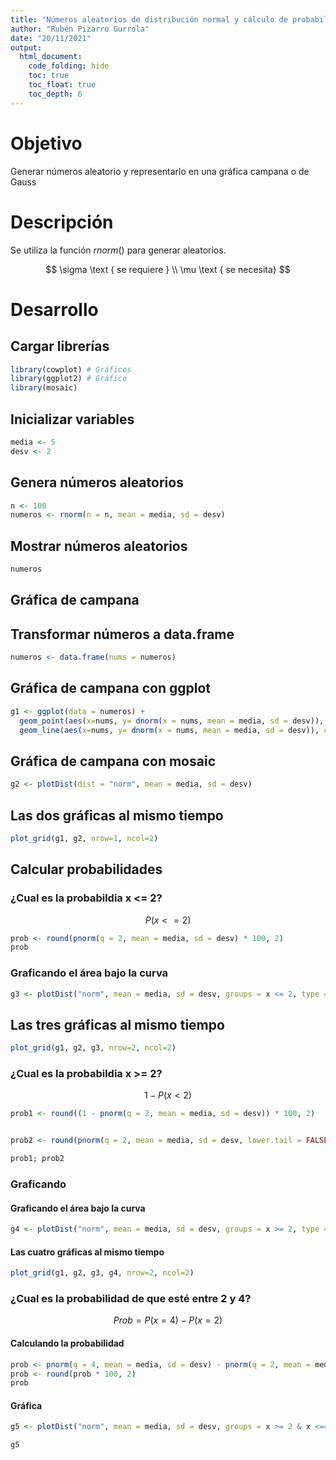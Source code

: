 ---
title: "Números aleatorios de distribución normal y cálculo de probabilidades"
author: "Rubén Pizarro Gurrola"
date: "20/11/2021"
output: 
  html_document:
    code_folding: hide
    toc: true
    toc_float: true
    toc_depth: 6
---

# Objetivo

Generar números aleatorio y representarlo en una gráfica campana o de Gauss

# Descripción

Se utiliza la función *rnorm*() para generar aleatorios.

$$
\sigma \text { se requiere } \\ \mu \text { se necesita}
$$

# Desarrollo

## Cargar librerías

```{r message=FALSE, warning=FALSE}
library(cowplot) # Gráficos
library(ggplot2) # Gráfico
library(mosaic)
```

## Inicializar variables

```{r}
media <- 5
desv <- 2
```

## Genera números aleatorios

```{r}
n <- 100
numeros <- rnorm(n = n, mean = media, sd = desv)

```

## Mostrar números aleatorios

```{r}
numeros
```


## Gráfica de campana

## Transformar números a data.frame
```{r}
numeros <- data.frame(nums = numeros)
```


## Gráfica de campana con ggplot

```{r}
g1 <- ggplot(data = numeros) +
  geom_point(aes(x=nums, y= dnorm(x = nums, mean = media, sd = desv)), col='red') +
  geom_line(aes(x=nums, y= dnorm(x = nums, mean = media, sd = desv)), col='blue')


```

## Gráfica de campana con mosaic
```{r}
g2 <- plotDist(dist = "norm", mean = media, sd = desv)


```

## Las dos gráficas al mismo tiempo

```{r}

plot_grid(g1, g2, nrow=1, ncol=2)

```


## Calcular probabilidades

### ¿Cual es la probabildia x <= 2?

$$
P (x <= 2)
$$


```{r}
prob <- round(pnorm(q = 2, mean = media, sd = desv) * 100, 2)
prob
```


### Graficando el área bajo la curva
```{r}
g3 <- plotDist("norm", mean = media, sd = desv, groups = x <= 2, type = "h", xlab ="Valores de la variable continua X", ylab = "Densidad", main='Densidad',sub = paste('Me= ', media, ' D.St=', desv, "P=",prob )) 


```


## Las tres gráficas al mismo tiempo

```{r}

plot_grid(g1, g2, g3, nrow=2, ncol=2)

```


### ¿Cual es la probabildia x >= 2?

$$
1 - P(x < 2)
$$
```{r}
prob1 <- round((1 - pnorm(q = 2, mean = media, sd = desv)) * 100, 2)


prob2 <- round(pnorm(q = 2, mean = media, sd = desv, lower.tail = FALSE) * 100, 2 )

prob1; prob2


```

### Graficando 

#### Graficando el área bajo la curva
```{r}
g4 <- plotDist("norm", mean = media, sd = desv, groups = x >= 2, type = "h", xlab ="Valores de la variable continua X", ylab = "Densidad", main='Densidad',sub = paste('Me= ', media, ' D.St=', desv, "P=",prob1 )) 


```

#### Las cuatro gráficas al mismo tiempo

```{r}

plot_grid(g1, g2, g3, g4, nrow=2, ncol=2)

```

### ¿Cual es la probabilidad de que esté entre 2 y 4?

$$
Prob = P(x=4) - P(x=2)
$$

#### Calculando la probabilidad
```{r}
prob <- pnorm(q = 4, mean = media, sd = desv) - pnorm(q = 2, mean = media, sd = desv)
prob <- round(prob * 100, 2)
prob

```



#### Gráfica

```{r}
g5 <- plotDist("norm", mean = media, sd = desv, groups = x >= 2 & x <=4, type = "h", xlab ="Valores de la variable continua X", ylab = "Densidad", main='Densidad',sub = paste('Me= ', media, ' D.St=', desv, "P=",prob )) 

g5
```


